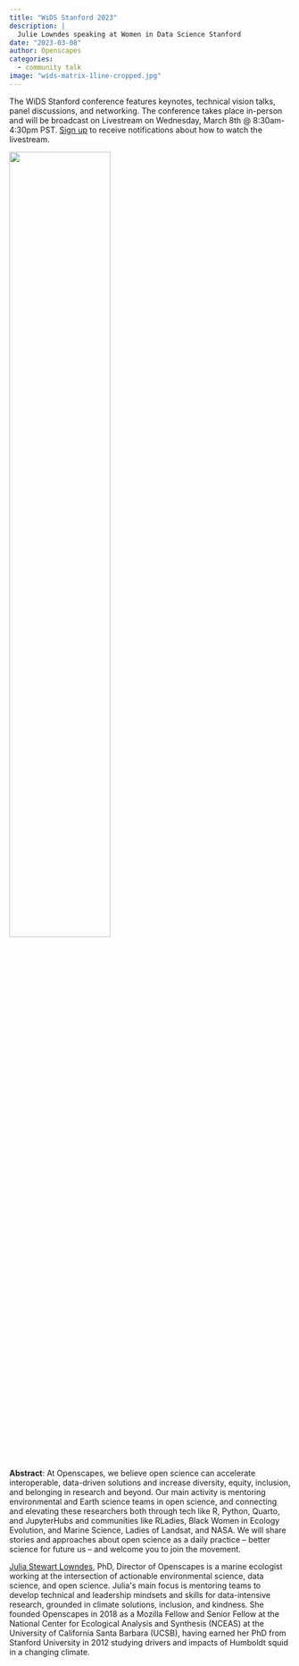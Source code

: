 ```yaml
---
title: "WiDS Stanford 2023"
description: |
  Julie Lowndes speaking at Women in Data Science Stanford
date: "2023-03-08"
author: Openscapes
categories: 
  - community talk
image: "wids-matrix-1line-cropped.jpg"
---
```


The WiDS Stanford conference features keynotes, technical vision talks, panel discussions, and networking. The conference takes place in-person and will be broadcast on Livestream on Wednesday, March 8th \@ 8:30am-4:30pm PST. [Sign up](https://airtable.com/shrM6PW01eowF8a1f) to receive notifications about how to watch the livestream.

![](wids-matrix-1line-cropped.jpg){fig-alt="WiDS logo with profile view of a woman's head with flowing hair in black with green matrix-movie style characters overlaid. To right text says women in data science STANFORD UNIVERSITY" fig-align="center" width="60%"}


**Abstract**: At Openscapes, we believe open science can accelerate interoperable, data-driven solutions and increase diversity, equity, inclusion, and belonging in research and beyond. Our main activity is mentoring environmental and Earth science teams in open science, and connecting and elevating these researchers both through tech like R, Python, Quarto, and JupyterHubs and communities like RLadies, Black Women in Ecology Evolution, and Marine Science, Ladies of Landsat, and NASA. We will share stories and approaches about open science as a daily practice -- better science for future us -- and welcome you to join the movement.


[Julia Stewart Lowndes](https://jules32.github.io/), PhD, Director of Openscapes is a marine ecologist working at the intersection of actionable environmental science, data science, and open science. Julia\'s main focus is mentoring teams to develop technical and leadership mindsets and skills for data-intensive research, grounded in climate solutions, inclusion, and kindness. She founded Openscapes in 2018 as a Mozilla Fellow and Senior Fellow at the National Center for Ecological Analysis and Synthesis (NCEAS) at the University of California Santa Barbara (UCSB), having earned her PhD from Stanford University in 2012 studying drivers and impacts of Humboldt squid in a changing climate.
